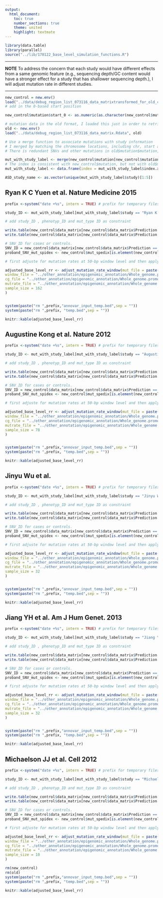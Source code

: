```yaml
---
output:
  html_document:
    toc: true
    number_sections: true
    theme: united
    highlight: textmate
---
```


```r
library(data.table)
library(parallel)
source("../lib/170122_base_level_simulation_functions.R")

```

***
**NOTE**
To address the concern that each study would have different effects from a same genomic feature (e.g., sequencing depth/GC content would have a stronger effect for a study that has shallower sequencing depth.), I will adjust mutation rate in different studies. 

***



```r
new_control = new.env()
load("../data/debug_region_list_073116_data_matrixtransformed_for_old_code.Rdata", new_control) # this Rdata has spedix info
# add in the 0-based start position

new_control$mutation$start_0 <- as.numeric(as.character(new_control$mutation$start)) - 1

# mutation data in the old format, I loaded this just in order to retrive information about which study each mutation comes from
old <- new.env()
load("../data/debug_region_list_073116_data_matrix.Rdata", old)

# Use a merge function to associate mutations with study information
# I merged by matching the chromosome locations, including chr, start and end. For the case SNV data, I removed all redundant mutations, so merging in this way would ensure a 1-to-1 matching between mutation info and study info
# There is redundant SNVs and other mutations in old$mutation$mutation, and there are redundant non-SNV mutations in new_control$mutation, but I didn't use non-SNV mutations in this study. So having such type of redundant mutations should be fine.

mut_with_study_label <- merge(new_control$mutation[new_control$mutation$phenotype =="ASD" & new_control$mutation$mut_type == "SNV",], old$mutation$mutation[old$mutation$mutation$phenotype == "ASD" & old$mutation$mutation$mut_type == "SNV",], by.x = c("chr","start_0","end"), by.y = c("chr","start","end"))
# The index is consistent with new_control$mutation, but not with old$mutation$mutation
mut_with_study_label <- data.frame(index = mut_with_study_label$index.x, study = mut_with_study_label$study.y)

ASD_study_name <- as.vector(unique(mut_with_study_label$study)[1:5])

```


## Ryan K C Yuen et al. Nature Medicine 2015

```r

prefix <-system("date +%s", intern = TRUE) # prefix for temporary files that will be deleted at the end of the pipeline

study_ID <- mut_with_study_label[mut_with_study_label$study == "Ryan K C Yuen et al. Nature Medicine 2015",]$index

# add study_ID , phenotyp_ID and mut_type ID as constraint

write.table(new_control$data_matrix[new_control$data_matrix$Prediction == "dnv_proband" & new_control$data_matrix$Type == "SNV" & is.element(new_control$data_matrix$ID, study_ID),c(1,2,3,7)], paste(prefix,"temp.bed",sep = ""), col.names = FALSE, row.names = FALSE, sep = "\t", quote = FALSE)
write.table(new_control$data_matrix[new_control$data_matrix$Prediction == "dnv_proband" & is.element(new_control$data_matrix$ID, study_ID),c(1:5,8,7)], paste(prefix,"annovar_input_temp.bed",sep = ""), col.names = FALSE, row.names = FALSE, sep = "\t", quote = FALSE)

# SNV_ID for cases or controls. 
SNV_ID = new_control$data_matrix[new_control$data_matrix$Prediction == "dnv_proband" & new_control$data_matrix$Type == "SNV" & is.element(new_control$data_matrix$ID, study_ID),c(1,2,3,7)]$ID
proband_SNV_mut_spidex <- new_control$mut_spedix[is.element(new_control$mut_spedix$index, SNV_ID) & is.element(new_control$mut_spedix$index, study_ID),] # this will be paseed as an argument to the function below

# first adjuste for mutation rates at 50-bp window level and then apply the scaling factor to each base of noncoding regions of selected top percentage of TADA genes.

adjusted_base_level_rr <- adjust_mutation_rate_window(mut_file = paste(prefix,"temp.bed",sep = ""),
window_file = "../other_annotation/epigenomic_annotation/Whole_genome.promoter_yanyu_10kb_exons_introns_with_spidex_no_na_genes.50bp_window.bed",
cg_file = "../other_annotation/epigenomic_annotation/Whole_genome.promoter_yanyu_10kb_exons_introns_with_spidex_no_na_genes.50bp_window.bed.fasta.cg",
mutrate_file = "../other_annotation/epigenomic_annotation/Whole_genome.promoter_yanyu_10kb_exons_introns_with_spidex_no_na_genes.50bp_window.bed.mutrate",
sample_size = 162
)


system(paste("rm ",prefix,"annovar_input_temp.bed",sep = ""))
system(paste("rm ",prefix, "temp.bed",sep = ""))

```

```r
knitr::kable(adjusted_base_level_rr)
```

## Augustine Kong et al. Nature 2012

```r

prefix <-system("date +%s", intern = TRUE) # prefix for temporary files that will be deleted at the end of the pipeline

study_ID <- mut_with_study_label[mut_with_study_label$study == "Augustine Kong et al. Nature 2012",]$index

# add study_ID , phenotyp_ID and mut_type ID as constraint

write.table(new_control$data_matrix[new_control$data_matrix$Prediction == "dnv_proband" & new_control$data_matrix$Type == "SNV" & is.element(new_control$data_matrix$ID, study_ID),c(1,2,3,7)], paste(prefix,"temp.bed",sep = ""), col.names = FALSE, row.names = FALSE, sep = "\t", quote = FALSE)
write.table(new_control$data_matrix[new_control$data_matrix$Prediction == "dnv_proband" & is.element(new_control$data_matrix$ID, study_ID),c(1:5,8,7)], paste(prefix,"annovar_input_temp.bed",sep = ""), col.names = FALSE, row.names = FALSE, sep = "\t", quote = FALSE)

# SNV_ID for cases or controls. 
SNV_ID = new_control$data_matrix[new_control$data_matrix$Prediction == "dnv_proband" & new_control$data_matrix$Type == "SNV" & is.element(new_control$data_matrix$ID, study_ID),c(1,2,3,7)]$ID
proband_SNV_mut_spidex <- new_control$mut_spedix[is.element(new_control$mut_spedix$index, SNV_ID) & is.element(new_control$mut_spedix$index, study_ID),] # this will be paseed as an argument to the function below

# first adjuste for mutation rates at 50-bp window level and then apply the scaling factor to each base of noncoding regions of selected top percentage of TADA genes.

adjusted_base_level_rr <- adjust_mutation_rate_window(mut_file = paste(prefix,"temp.bed",sep = ""),
window_file = "../other_annotation/epigenomic_annotation/Whole_genome.promoter_yanyu_10kb_exons_introns_with_spidex_no_na_genes.50bp_window.bed",
cg_file = "../other_annotation/epigenomic_annotation/Whole_genome.promoter_yanyu_10kb_exons_introns_with_spidex_no_na_genes.50bp_window.bed.fasta.cg",
mutrate_file = "../other_annotation/epigenomic_annotation/Whole_genome.promoter_yanyu_10kb_exons_introns_with_spidex_no_na_genes.50bp_window.bed.mutrate",
sample_size = 78
)


system(paste("rm ",prefix,"annovar_input_temp.bed",sep = ""))
system(paste("rm ",prefix, "temp.bed",sep = ""))

```

```r
knitr::kable(adjusted_base_level_rr)
```

## Jinyu Wu et al.

```r

prefix <-system("date +%s", intern = TRUE) # prefix for temporary files that will be deleted at the end of the pipeline

study_ID <- mut_with_study_label[mut_with_study_label$study == "Jinyu Wu et al.",]$index

# add study_ID , phenotyp_ID and mut_type ID as constraint

write.table(new_control$data_matrix[new_control$data_matrix$Prediction == "dnv_proband" & new_control$data_matrix$Type == "SNV" & is.element(new_control$data_matrix$ID, study_ID),c(1,2,3,7)], paste(prefix,"temp.bed",sep = ""), col.names = FALSE, row.names = FALSE, sep = "\t", quote = FALSE)
write.table(new_control$data_matrix[new_control$data_matrix$Prediction == "dnv_proband" & is.element(new_control$data_matrix$ID, study_ID),c(1:5,8,7)], paste(prefix,"annovar_input_temp.bed",sep = ""), col.names = FALSE, row.names = FALSE, sep = "\t", quote = FALSE)

# SNV_ID for cases or controls. 
SNV_ID = new_control$data_matrix[new_control$data_matrix$Prediction == "dnv_proband" & new_control$data_matrix$Type == "SNV" & is.element(new_control$data_matrix$ID, study_ID),c(1,2,3,7)]$ID
proband_SNV_mut_spidex <- new_control$mut_spedix[is.element(new_control$mut_spedix$index, SNV_ID) & is.element(new_control$mut_spedix$index, study_ID),] # this will be paseed as an argument to the function below

# first adjuste for mutation rates at 50-bp window level and then apply the scaling factor to each base of noncoding regions of selected top percentage of TADA genes.

adjusted_base_level_rr <- adjust_mutation_rate_window(mut_file = paste(prefix,"temp.bed",sep = ""),
window_file = "../other_annotation/epigenomic_annotation/Whole_genome.promoter_yanyu_10kb_exons_introns_with_spidex_no_na_genes.50bp_window.bed",
cg_file = "../other_annotation/epigenomic_annotation/Whole_genome.promoter_yanyu_10kb_exons_introns_with_spidex_no_na_genes.50bp_window.bed.fasta.cg",
mutrate_file = "../other_annotation/epigenomic_annotation/Whole_genome.promoter_yanyu_10kb_exons_introns_with_spidex_no_na_genes.50bp_window.bed.mutrate",
sample_size = 32
)


system(paste("rm ",prefix,"annovar_input_temp.bed",sep = ""))
system(paste("rm ",prefix, "temp.bed",sep = ""))

```

```r
knitr::kable(adjusted_base_level_rr)
```

## Jiang YH et al. Am J Hum Genet. 2013

```r

prefix <-system("date +%s", intern = TRUE) # prefix for temporary files that will be deleted at the end of the pipeline

study_ID <- mut_with_study_label[mut_with_study_label$study == "Jiang YH et al. Am J Hum Genet. 2013",]$index

# add study_ID , phenotyp_ID and mut_type ID as constraint

write.table(new_control$data_matrix[new_control$data_matrix$Prediction == "dnv_proband" & new_control$data_matrix$Type == "SNV" & is.element(new_control$data_matrix$ID, study_ID),c(1,2,3,7)], paste(prefix,"temp.bed",sep = ""), col.names = FALSE, row.names = FALSE, sep = "\t", quote = FALSE)
write.table(new_control$data_matrix[new_control$data_matrix$Prediction == "dnv_proband" & is.element(new_control$data_matrix$ID, study_ID),c(1:5,8,7)], paste(prefix,"annovar_input_temp.bed",sep = ""), col.names = FALSE, row.names = FALSE, sep = "\t", quote = FALSE)

# SNV_ID for cases or controls. 
SNV_ID = new_control$data_matrix[new_control$data_matrix$Prediction == "dnv_proband" & new_control$data_matrix$Type == "SNV" & is.element(new_control$data_matrix$ID, study_ID),c(1,2,3,7)]$ID
proband_SNV_mut_spidex <- new_control$mut_spedix[is.element(new_control$mut_spedix$index, SNV_ID) & is.element(new_control$mut_spedix$index, study_ID),] # this will be paseed as an argument to the function below

# first adjuste for mutation rates at 50-bp window level and then apply the scaling factor to each base of noncoding regions of selected top percentage of TADA genes.

adjusted_base_level_rr <- adjust_mutation_rate_window(mut_file = paste(prefix,"temp.bed",sep = ""),
window_file = "../other_annotation/epigenomic_annotation/Whole_genome.promoter_yanyu_10kb_exons_introns_with_spidex_no_na_genes.50bp_window.bed",
cg_file = "../other_annotation/epigenomic_annotation/Whole_genome.promoter_yanyu_10kb_exons_introns_with_spidex_no_na_genes.50bp_window.bed.fasta.cg",
mutrate_file = "../other_annotation/epigenomic_annotation/Whole_genome.promoter_yanyu_10kb_exons_introns_with_spidex_no_na_genes.50bp_window.bed.mutrate",
sample_size = 32
)


system(paste("rm ",prefix,"annovar_input_temp.bed",sep = ""))
system(paste("rm ",prefix, "temp.bed",sep = ""))

```

```r
knitr::kable(adjusted_base_level_rr)
```

## Michaelson JJ et al. Cell 2012

```r

prefix <-system("date +%s", intern = TRUE) # prefix for temporary files that will be deleted at the end of the pipeline

study_ID <- mut_with_study_label[mut_with_study_label$study == "Michaelson JJ et al. Cell 2012",]$index

# add study_ID , phenotyp_ID and mut_type ID as constraint

write.table(new_control$data_matrix[new_control$data_matrix$Prediction == "dnv_proband" & new_control$data_matrix$Type == "SNV" & is.element(new_control$data_matrix$ID, study_ID),c(1,2,3,7)], paste(prefix,"temp.bed",sep = ""), col.names = FALSE, row.names = FALSE, sep = "\t", quote = FALSE)
write.table(new_control$data_matrix[new_control$data_matrix$Prediction == "dnv_proband" & is.element(new_control$data_matrix$ID, study_ID),c(1:5,8,7)], paste(prefix,"annovar_input_temp.bed",sep = ""), col.names = FALSE, row.names = FALSE, sep = "\t", quote = FALSE)

# SNV_ID for cases or controls. 
SNV_ID = new_control$data_matrix[new_control$data_matrix$Prediction == "dnv_proband" & new_control$data_matrix$Type == "SNV" & is.element(new_control$data_matrix$ID, study_ID),c(1,2,3,7)]$ID
proband_SNV_mut_spidex <- new_control$mut_spedix[is.element(new_control$mut_spedix$index, SNV_ID) & is.element(new_control$mut_spedix$index, study_ID),] # this will be paseed as an argument to the function below

# first adjuste for mutation rates at 50-bp window level and then apply the scaling factor to each base of noncoding regions of selected top percentage of TADA genes.

adjusted_base_level_rr <- adjust_mutation_rate_window(mut_file = paste(prefix,"temp.bed",sep = ""),
window_file = "../other_annotation/epigenomic_annotation/Whole_genome.promoter_yanyu_10kb_exons_introns_with_spidex_no_na_genes.50bp_window.bed",
cg_file = "../other_annotation/epigenomic_annotation/Whole_genome.promoter_yanyu_10kb_exons_introns_with_spidex_no_na_genes.50bp_window.bed.fasta.cg",
mutrate_file = "../other_annotation/epigenomic_annotation/Whole_genome.promoter_yanyu_10kb_exons_introns_with_spidex_no_na_genes.50bp_window.bed.mutrate",
sample_size = 10
)

rm(new_control)
rm(old)
system(paste("rm ",prefix,"annovar_input_temp.bed",sep = ""))
system(paste("rm ",prefix, "temp.bed",sep = ""))

```

```r
knitr::kable(adjusted_base_level_rr)
```
